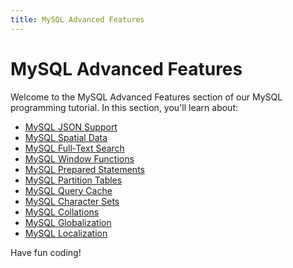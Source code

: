 ```yaml
---
title: MySQL Advanced Features
---
```


# MySQL Advanced Features

Welcome to the MySQL Advanced Features section of our MySQL programming tutorial. In this section, you'll learn about:

- [MySQL JSON Support](./0-mysql-json-support.mdx)
- [MySQL Spatial Data](./1-mysql-spatial-data.mdx)
- [MySQL Full-Text Search](./2-mysql-full-text-search.mdx)
- [MySQL Window Functions](./3-mysql-window-functions.mdx)
- [MySQL Prepared Statements](./4-mysql-prepared-statements.mdx)
- [MySQL Partition Tables](./5-mysql-partition-tables.mdx)
- [MySQL Query Cache](./6-mysql-query-cache.mdx)
- [MySQL Character Sets](./7-mysql-character-sets.mdx)
- [MySQL Collations](./8-mysql-collations.mdx)
- [MySQL Globalization](./9-mysql-globalization.mdx)
- [MySQL Localization](./10-mysql-localization.mdx)

Have fun coding!